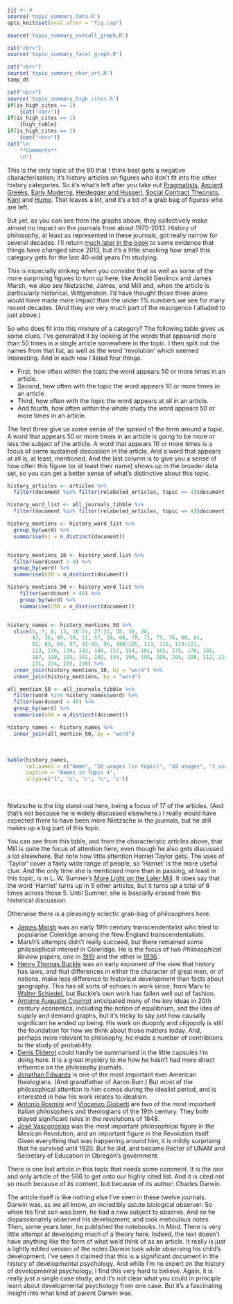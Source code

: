 ```r
jjj <- 4
source('topic_summary_data.R')
opts_knit$set(eval.after = "fig.cap")
```

```r
source('topic_summary_overall_graph.R')
```

```r
cat("<br>")
source('topic_summary_facet_graph.R')
```

```r
cat("<br>")
source('topic_summary_char_art.R')
temp_dt
```

```r
cat("<br>")
source('topic_summary_high_cites.R')
if(is_high_cites == 1)
	{cat("<br>")}
if(is_high_cites == 1)
	{high_table}
if(is_high_cites == 1)
	{cat("<br>")}
cat("\n
	**Comments**
	\n")
```

This is the only topic of the 90 that I think best gets a negative characterisation; it's history articles on figures who don't fit into the other history categories. So it's what's left after you take out [Pragmatists](#topic05), [Ancient Greeks](#topic13), [Early Moderns](#topic21), [Heidegger and Husserl](#topic27), [Social Contract Theorists](#topic31), [Kant](#topic32) and [Hume](#topic45). That leaves a lot, and it's a bit of a grab bag of figures who are left. 

But yet, as you can see from the graphs above, they collectively make almost no impact on the journals from about 1970-2013. History of philosophy, at least as represented in these journals, got really narrow for several decades. I'll return [much later in the book](#imprint-section) to some evidence that things have changed since 2013, but it's a little shocking how small this category gets for the last 40-odd years I'm studying.

This is especially striking when you consider that as well as some of the more surprising figures to turn up here, like Arnold Geulincx and James Marsh, we also see Nietzsche, James, and Mill and, when the article is particularly historical, Wittgenstein. I'd have thought those three alone would have made more impact than the under 1% numbers we see for many recent decades. (And they are very much part of the resurgence I alluded to just above.)

So who does fit into this mixture of a category? The following table gives us some clues. I've generated it by looking at the words that appeared more than 50 times in a single article somewhere in the topic. I then split out the names from that list, as well as the word 'revolution' which seemed interesting. And in each row I listed four things.

- First, how often within the topic the word appears 50 or more times in an article.
- Second, how often with the topic the word appears 10 or more times in an article.
- Third, how often with the topic the word appears at all in an article.
- And fourth, how often within the whole study the word appears 50 or more times in an article.

The first three give us some sense of the spread of the term around a topic. A word that appears 50 or more times in an article is going to be more or less the subject of the article. A word that appears 10 or more times is a focus of some sustained discussion in the article. And a word that appears at all is, at least, mentioned. And the last column is to give you a sense of how often this figure (or at least their name) shows up in the broader data set, so you can get a better sense of what's distinctive about this topic.

```r
history_articles <- articles %>%
  filter(document %in% filter(relabeled_articles, topic == 4)$document)

history_word_list <- all_journals_tibble %>%
  filter(document %in% filter(relabeled_articles, topic == 4)$document)

history_mentions <- history_word_list %>%
  group_by(word) %>%
  summarise(n1 = n_distinct(document))


history_mentions_10 <- history_word_list %>%
  filter(wordcount > 9) %>%
  group_by(word) %>%
  summarise(n10 = n_distinct(document))

history_mentions_50 <- history_word_list %>%
    filter(wordcount > 49) %>%
    group_by(word) %>%
    summarise(n50 = n_distinct(document))


history_names <- history_mentions_50 %>%
  slice(5, 7, 8, 13, 18:21, 27:31, 35, 36, 38,
        43, 36, 49, 50, 51, 57, 58, 68, 70, 71, 75, 76, 80, 81,
        82, 83, 84, 87, 91:93, 96, 100:105, 113, 116, 119:121,
        123, 130, 139, 143, 148, 152, 154, 161, 165, 175, 176, 181, 
        187, 188, 189, 191, 192, 193, 194, 195, 204, 205, 208, 212, 214, 
        231, 234, 235, 236) %>%
  inner_join(history_mentions_10, by = "word") %>%
  inner_join(history_mentions, by = "word") 

all_mention_50 <- all_journals_tibble %>%
  filter(word %in% history_names$word) %>%
  filter(wordcount > 49) %>%
  group_by(word) %>%
  summarise(a50 = n_distinct(document))

history_names <- history_names %>%
  inner_join(all_mention_50, by = "word")
```

<br>
```r
kable(history_names, 
      col.names = c("Name", "50 usages (in topic)", "10 usages", "1 usage", "50 usages (anywhere)"), 
      caption = "Names in Topic 4",
      align=c("l", "c", "c", "c", "c"))
```
<br>

Nietzsche is the big stand-out here, being a focus of 17 of the articles. (And that's not because he is widely discussed elsewhere.) I really would have expected there to have been more Nietzsche in the journals, but he still makes up a big part of this topic.

You can see from this table, and from the characteristic articles above, that Mill is quite the focus of attention here, even though he also gets discussed a lot elsewhere. But note how little attention Harriet Taylor gets. The uses of 'Taylor' cover a fairly wide range of people, so 'Harriet' is the more useful clue. And the only time she is mentioned more than in passing, at least in this topic, is in L. W. Sumner's [More Light on the Later Mill](https://philpapers.org/rec/SUMMLO). It does say that the word 'Harriet' turns up in 5 other articles, but it turns up a total of 6 times across those 5. Until Sumner, she is bascially erased from the historical discussion.

Otherwise there is a pleasingly eclectic grab-bag of philosophers here.

- [James Marsh](https://philpapers.org/rec/NICJMA) was an early 19th century transcendentalist who tried to popularise Coleridge among the New England transcendentalists.
- Marsh's attempts didn't really succeed, but there remained some philosophical interest in Coleridge. He is the focus of two _Philosophical Review_ papers, one in [1919](https://philpapers.org/rec/WILTDO-5) and the other in [1936](https://philpapers.org/rec/MOSCAB). 
- [Henry Thomas Buckle](https://philpapers.org/rec/BENBAT) was an early exponent of the view that history has laws, and that differences in either the character of great men, or of nations, make less difference to historical development than facts about geography. This has all sorts of echoes in work since, from Marx to [Walter Schiedel](https://press.princeton.edu/books/hardcover/9780691172187/escape-from-rome), but Buckle's own work has fallen well out of fashion.
- [Antoine Augustin Cournot](https://philpapers.org/rec/MOOTPO-5) anticipated many of the key ideas in 20th century economics, including the notion of equilibrium, and the idea of supply and demand graphs, but it's tricky to say just how causally significant he ended up being. His work on duopoly and oligopoly is still the foundation for how we think about those matters today. And, perhaps more relevant to philosophy, he made a number of contribtions to the study of probability.
- [Denis Diderot](https://philpapers.org/rec/BECTDO-2) could hardly be summarised in the little capsules I'm doing here. It is a great mystery to me how he hasn't had more direct influence on the philosophy journals.
- [Jonathan Edwards](https://philpapers.org/rec/EWOJE) is one of the most important ever American theologians. (And grandfather of Aaron Burr.) But most of the philosophical attention to him comes during the idealist period, and is interested in how his work relates to idealism.
- [Antonio Rosmini](https://philpapers.org/rec/BARPII) and [Vincenzo Gioberti](https://philpapers.org/rec/BARPII) are two of the most important Italian philosophers and theologians of the 19th century. They both played significant roles in the revolutions of 1848.
- [José Vasconcelos](https://philpapers.org/rec/ROMBIM) was the most important philosophical figure in the Mexican Revolution, and an important figure in the Revolution itself. Given everything that was happening around him, it is mildly surprising that he survived until 1920. But he did, and became Rector of UNAM and Secretary of Education in Obregón's government.

There is one last article in this topic that needs some comment. It is the one and only article of the 566 to get onto our highly cited list. And it is cited not so much because of its content, but because of its author: Charles Darwin.

The article itself is like nothing else I've seen in these twelve journals. Darwin was, as we all know, an incredibly astute biological observer. So when his first son was born, he had a new subject to observe. And so he dispassionately observed his development, and took meticulous notes. Then, some years later, he published the notebooks. In _Mind_. There is very little attempt at developing much of a theory here. Indeed, the text doesn't have anything like the form of what we'd think of as an article. It really is just a lightly edited version of the notes Darwin took while observing his child's development. I've seen it claimed that this is a significant document in the history of developmental psychology. And while I'm no expert on the history of developmental psychology, I find this very hard to believe. Again, it is really just a single case study, and it's not clear what you could in principle learn about developmental psychology from one case. But it's a fascinating insight into what kind of parent Darwin was.

